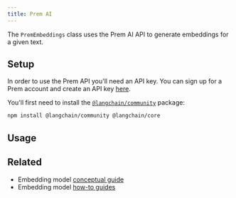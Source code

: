 ```yaml
---
title: Prem AI
---
```


The `PremEmbeddings` class uses the Prem AI API to generate embeddings for a given text.

## Setup

In order to use the Prem API you'll need an API key. You can sign up for a Prem account and create an API key [here](https://studio.premai.io/sign-up).

You'll first need to install the [`@langchain/community`](https://www.npmjs.com/package/@langchain/community) package:


```bash npm
npm install @langchain/community @langchain/core
```

## Usage


<Premai />

## Related

- Embedding model [conceptual guide](/oss/concepts/embedding_models)
- Embedding model [how-to guides](/oss/how-to/#embedding-models)

